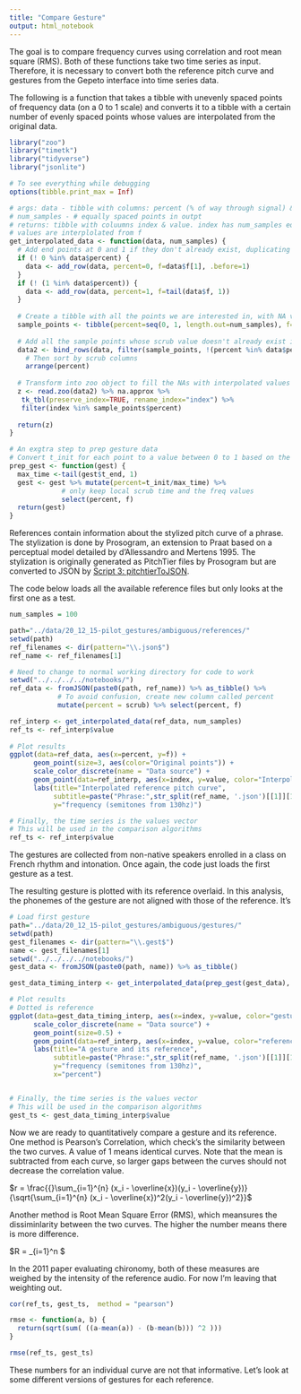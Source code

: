 ```yaml
---
title: "Compare Gesture"
output: html_notebook
---
```


The goal is to compare frequency curves using correlation and root mean square (RMS). Both of these functions take two time series as input. Therefore, it is necessary to convert both the reference pitch curve and gestures from the Gepeto interface into time series data.

The following is a function that takes a tibble with unevenly spaced points of frequency data (on a 0 to 1 scale) and converts it to a tibble with a certain number of evenly spaced points whose values are interpolated from the original data.

```r
library("zoo")
library("timetk")
library("tidyverse")
library("jsonlite")

# To see everything while debugging
options(tibble.print_max = Inf)

# args: data - tibble with columns: percent (% of way through signal) & f (frequency at that point), 
# num_samples - # equally spaced points in outpt
# returns: tibble with coluumns index & value. index has num_samples equally spaced points from 0 to 1
# values are interplolated from f
get_interpolated_data <- function(data, num_samples) {
  # Add end points at 0 and 1 if they don't already exist, duplicating first and last available f value
  if (! 0 %in% data$percent) {
    data <- add_row(data, percent=0, f=data$f[1], .before=1)
  }
  if (! (1 %in% data$percent)) {
    data <- add_row(data, percent=1, f=tail(data$f, 1))
  }
          
  # Create a tibble with all the points we are interested in, with NA values
  sample_points <- tibble(percent=seq(0, 1, length.out=num_samples), f=NA) 
  
  # Add all the sample points whose scrub value doesn't already exist in data
  data2 <- bind_rows(data, filter(sample_points, !(percent %in% data$percent)))  %>%
    # Then sort by scrub columns  
    arrange(percent)
  
  # Transform into zoo object to fill the NAs with interpolated values
  z <- read.zoo(data2) %>% na.approx %>%
   tk_tbl(preserve_index=TRUE, rename_index="index") %>%
   filter(index %in% sample_points$percent)
  
  return(z)
}

# An exgtra step to prep gesture data
# Convert t_init for each point to a value between 0 to 1 based on the length of the gesture
prep_gest <- function(gest) {
  max_time <-tail(gest$t_end, 1)
  gest <- gest %>% mutate(percent=t_init/max_time) %>%
             # only keep local scrub time and the freq values 
             select(percent, f)
  return(gest)
}

```

References contain information about the stylized pitch curve of a phrase. The stylization is done by Prosogram, an extension to Praat based on a perceptual model detailed by d'Allessandro and Mertens 1995. The stylization is originally generated as PitchTier files by Prosogram but are converted to JSON by [Script 3: pitchtierToJSON](notebooks/3_pitchtierToJSON.Rmd).

The code below loads all the available reference files but only looks at the first one as a test.

```r

num_samples = 100

path="../data/20_12_15-pilot_gestures/ambiguous/references/"
setwd(path)
ref_filenames <- dir(pattern="\\.json$")
ref_name <- ref_filenames[1]

# Need to change to normal working directory for code to work
setwd("../../../../notebooks/")
ref_data <- fromJSON(paste0(path, ref_name)) %>% as_tibble() %>% 
            # To avoid confusion, create new column called percent
            mutate(percent = scrub) %>% select(percent, f)

ref_interp <- get_interpolated_data(ref_data, num_samples)
ref_ts <- ref_interp$value
 
# Plot results
ggplot(data=ref_data, aes(x=percent, y=f)) +
      geom_point(size=3, aes(color="Original points")) +
      scale_color_discrete(name = "Data source") +
      geom_point(data=ref_interp, aes(x=index, y=value, color="Interpolated"), size=0.55) +
      labs(title="Interpolated reference pitch curve", 
           subtitle=paste("Phrase:",str_split(ref_name, '.json')[[1]][1]),
           y="frequency (semitones from 130hz)")

# Finally, the time series is the values vector
# This will be used in the comparison algorithms
ref_ts <- ref_interp$value

```

The gestures are collected from non-native speakers enrolled in a class on French rhythm and intonation. Once again, the code just loads the first gesture as a test.

The resulting gesture is plotted with its reference overlaid. In this analysis, the phonemes of the gesture are not aligned with those of the reference. It's 

```r
# Load first gesture
path="../data/20_12_15-pilot_gestures/ambiguous/gestures/"
setwd(path)
gest_filenames <- dir(pattern="\\.gest$")
name <- gest_filenames[1]
setwd("../../../../notebooks/")
gest_data <- fromJSON(paste0(path, name)) %>% as_tibble()

gest_data_timing_interp <- get_interpolated_data(prep_gest(gest_data), num_samples)

# Plot results
# Dotted is reference
ggplot(data=gest_data_timing_interp, aes(x=index, y=value, color="gesture")) + 
      scale_color_discrete(name = "Data source") +
      geom_point(size=0.5) + 
      geom_point(data=ref_interp, aes(x=index, y=value, color="reference"), size=0.5) +
      labs(title="A gesture and its reference", 
           subtitle=paste("Phrase:",str_split(ref_name, '.json')[[1]][1]),
           y="frequency (semitones from 130hz)",
           x="percent")


# Finally, the time series is the values vector
# This will be used in the comparison algorithms
gest_ts <- gest_data_timing_interp$value

```

Now we are ready to quantitatively compare a gesture and its reference. One method is Pearson's Correlation, which check's the similarity between the two curves. A value of 1 means identical curves. Note that the mean is subtracted from each curve, so larger gaps between the curves should not decrease the correlation value.

$r = \frac{{}\sum_{i=1}^{n} (x_i - \overline{x})(y_i - \overline{y})} {\sqrt{\sum_{i=1}^{n} (x_i - \overline{x})^2(y_i - \overline{y})^2}}$

Another method is Root Mean Square Error (RMS), which meansures the dissiminlarity between the two curves. The higher the number means there is more difference.

$R = \sum_{i=1}^n \sqrt{ ((x_i - \overline{x}) - (y_i - \overline{y}))^2 ) } $

In the 2011 paper evaluating chironomy, both of these measures are weighed by the intensity of the reference audio. For now I'm leaving that weighting out.


```r
cor(ref_ts, gest_ts,  method = "pearson")
```

```r
rmse <- function(a, b) {
  return(sqrt(sum( ((a-mean(a)) - (b-mean(b))) ^2 )))
}

rmse(ref_ts, gest_ts)
```

These numbers for an individual curve are not that informative. Let's look at some different versions of gestures for each reference.
